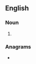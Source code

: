 ==English==

===Noun===
{{head|en|noun form}}

# {{plural of|en|monoid}}

===Anagrams===
* {{anagrams|en|a=dimnoos|dominos}}